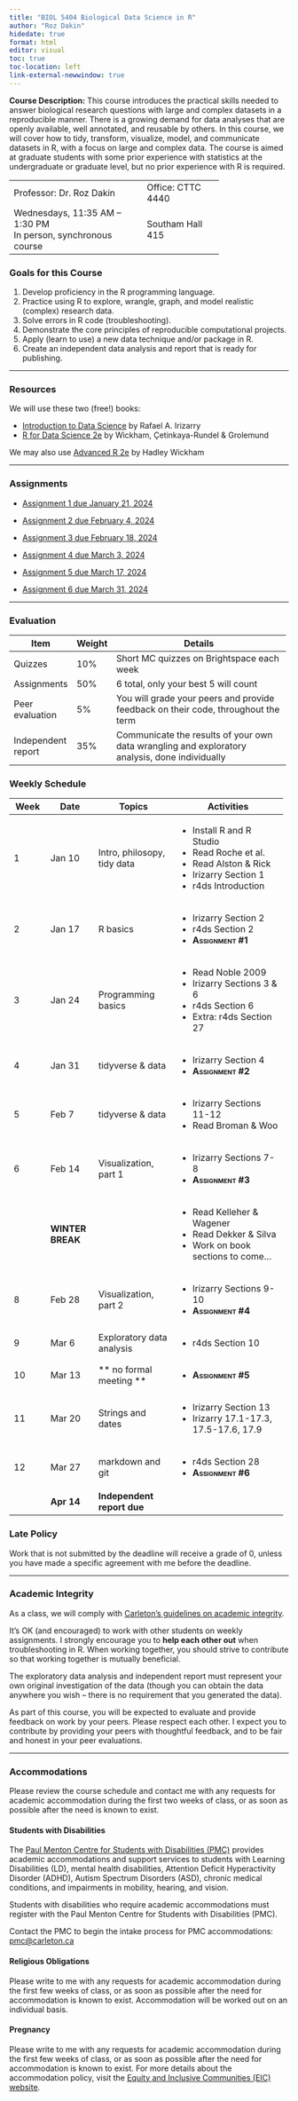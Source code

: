 ```yaml
---
title: "BIOL 5404 Biological Data Science in R"
author: "Roz Dakin"
hidedate: true
format: html
editor: visual
toc: true
toc-location: left
link-external-newwindow: true
---
```


**Course Description:** This course introduces the practical skills needed to answer biological research questions with large and complex datasets in a reproducible manner. There is a growing demand for data analyses that are openly available, well annotated, and reusable by others. In this course, we will cover how to tidy, transform, visualize, model, and communicate datasets in R, with a focus on large and complex data. The course is aimed at graduate students with some prior experience with statistics at the undergraduate or graduate level, but no prior experience with R is required.

+---------------------------------+-------------------+
| Professor: Dr. Roz Dakin        | Office: CTTC 4440 |
+---------------------------------+-------------------+
| Wednesdays, 11:35 AM – 1:30 PM\ | Southam Hall 415  |
| In person, synchronous course   |                   |
+---------------------------------+-------------------+

### Goals for this Course

1)  Develop proficiency in the R programming language.
2)  Practice using R to explore, wrangle, graph, and model realistic (complex) research data.
3)  Solve errors in R code (troubleshooting).
4)  Demonstrate the core principles of reproducible computational projects.
5)  Apply (learn to use) a new data technique and/or package in R.
6)  Create an independent data analysis and report that is ready for publishing.

------------------------------------------------------------------------

### Resources

We will use these two (free!) books:

-   [Introduction to Data Science](http://rafalab.dfci.harvard.edu/dsbook-part-1/) by Rafael A. Irizarry
-   [R for Data Science 2e](https://r4ds.hadley.nz/) by Wickham, Çetinkaya-Rundel & Grolemund

We may also use [Advanced R 2e](https://adv-r.hadley.nz/) by Hadley Wickham

------------------------------------------------------------------------

### Assignments {#assignments}

-   [Assignment 1 due January 21, 2024](assignment_1.html)

-   [Assignment 2 due February 4, 2024](assignment_2.html)

-   [Assignment 3 due February 18, 2024](assignment_3.html)

-   [Assignment 4 due March 3, 2024](assignment_4.html)

-   [Assignment 5 due March 17, 2024](assignment_5.html)

-   [Assignment 6 due March 31, 2024](assignment_6.html)

------------------------------------------------------------------------

### Evaluation

+--------------------+----------+------------------------------------------------------------------------------------------------+
| Item               | Weight   | Details                                                                                        |
+====================+==========+================================================================================================+
| Quizzes            | 10%      | Short MC quizzes on Brightspace each week                                                      |
+--------------------+----------+------------------------------------------------------------------------------------------------+
| Assignments        | 50%      | 6 total, only your best 5 will count                                                           |
+--------------------+----------+------------------------------------------------------------------------------------------------+
| Peer evaluation    | 5%       | You will grade your peers and provide feedback on their code, throughout the term              |
+--------------------+----------+------------------------------------------------------------------------------------------------+
| Independent report | 35%      | Communicate the results of your own data wrangling and exploratory analysis, done individually |
+--------------------+----------+------------------------------------------------------------------------------------------------+

### Weekly Schedule

+-------------+------------------+-----------------------------+-----------------------------------------+
| Week        | Date             | Topics                      | Activities                              |
+=============+==================+=============================+=========================================+
| 1           | Jan 10           | Intro, philosopy, tidy data | -   Install R and R Studio              |
|             |                  |                             | -   Read Roche et al.                   |
|             |                  |                             | -   Read Alston & Rick                  |
|             |                  |                             | -   Irizarry Section 1                  |
|             |                  |                             | -   r4ds Introduction                   |
+-------------+------------------+-----------------------------+-----------------------------------------+
| 2           | Jan 17           | R basics                    | -   Irizarry Section 2                  |
|             |                  |                             | -   r4ds Section 2                      |
|             |                  |                             | -   [**Assignment #1**]{.smallcaps}     |
+-------------+------------------+-----------------------------+-----------------------------------------+
| 3           | Jan 24           | Programming basics          | -   Read Noble 2009                     |
|             |                  |                             | -   Irizarry Sections 3 & 6             |
|             |                  |                             | -   r4ds Section 6                      |
|             |                  |                             | -   Extra: r4ds Section 27              |
+-------------+------------------+-----------------------------+-----------------------------------------+
| 4           | Jan 31           | tidyverse & data            | -   Irizarry Section 4                  |
|             |                  |                             | -   [**Assignment #2**]{.smallcaps}     |
+-------------+------------------+-----------------------------+-----------------------------------------+
| 5           | Feb 7            | tidyverse & data            | -   Irizarry Sections 11-12             |
|             |                  |                             | -   Read Broman & Woo                   |
+-------------+------------------+-----------------------------+-----------------------------------------+
| 6           | Feb 14           | Visualization, part 1       | -   Irizarry Sections 7-8               |
|             |                  |                             | -   [**Assignment #3**]{.smallcaps}     |
+-------------+------------------+-----------------------------+-----------------------------------------+
|             | **WINTER BREAK** |                             | -   Read Kelleher & Wagener             |
|             |                  |                             | -   Read Dekker & Silva                 |
|             |                  |                             | -   Work on book sections to come...    |
+-------------+------------------+-----------------------------+-----------------------------------------+
| 8           | Feb 28           | Visualization, part 2       | -   Irizarry Sections 9-10              |
|             |                  |                             | -   [**Assignment #4**]{.smallcaps}     |
+-------------+------------------+-----------------------------+-----------------------------------------+
| 9           | Mar 6            | Exploratory data analysis   | -   r4ds Section 10                     |
+-------------+------------------+-----------------------------+-----------------------------------------+
| 10          | Mar 13           | \*\* no formal meeting \*\* | -   [**Assignment #5**]{.smallcaps}     |
+-------------+------------------+-----------------------------+-----------------------------------------+
| 11          | Mar 20           | Strings and dates           | -   Irizarry Section 13                 |
|             |                  |                             | -   Irizarry 17.1-17.3, 17.5-17.6, 17.9 |
+-------------+------------------+-----------------------------+-----------------------------------------+
| 12          | Mar 27           | markdown and git            | -   r4ds Section 28                     |
|             |                  |                             | -   [**Assignment #6**]{.smallcaps}     |
+-------------+------------------+-----------------------------+-----------------------------------------+
|             | **Apr 14**       | **Independent report due**  |                                         |
+-------------+------------------+-----------------------------+-----------------------------------------+

### Late Policy

Work that is not submitted by the deadline will receive a grade of 0, unless you have made a specific agreement with me before the deadline.

------------------------------------------------------------------------

### Academic Integrity

As a class, we will comply with [Carleton’s guidelines on academic integrity](https://carleton.ca/registrar/academic-integrity/).

It’s OK (and encouraged) to work with other students on weekly assignments. I strongly encourage you to **help each other out** when troubleshooting in R. When working together, you should strive to contribute so that working together is mutually beneficial.

The exploratory data analysis and independent report must represent your own original investigation of the data (though you can obtain the data anywhere you wish – there is no requirement that you generated the data).

As part of this course, you will be expected to evaluate and provide feedback on work by your peers. Please respect each other. I expect you to contribute by providing your peers with thoughtful feedback, and to be fair and honest in your peer evaluations.

------------------------------------------------------------------------

### Accommodations

Please review the course schedule and contact me with any requests for academic accommodation during the first two weeks of class, or as soon as possible after the need is known to exist.

#### Students with Disabilities

The [Paul Menton Centre for Students with Disabilities (PMC)](https://carleton.ca/pmc/) provides academic accommodations and support services to students with Learning Disabilities (LD), mental health disabilities, Attention Deficit Hyperactivity Disorder (ADHD), Autism Spectrum Disorders (ASD), chronic medical conditions, and impairments in mobility, hearing, and vision.

Students with disabilities who require academic accommodations must register with the Paul Menton Centre for Students with Disabilities (PMC).

Contact the PMC to begin the intake process for PMC accommodations: [pmc\@carleton.ca](mailto:pmc@carleton.ca)

#### Religious Obligations

Please write to me with any requests for academic accommodation during the first few weeks of class, or as soon as possible after the need for accommodation is known to exist. Accommodation will be worked out on an individual basis.

#### Pregnancy

Please write to me with any requests for academic accommodation during the first few weeks of class, or as soon as possible after the need for accommodation is known to exist. For more details about the accommodation policy, visit the [Equity and Inclusive Communities (EIC) website](http://www.carleton.ca/equity/).
